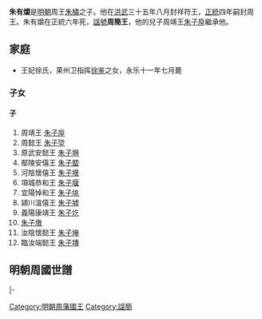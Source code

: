 {{Otheruses|subject=[[明朝|明朝]]周[[藩國|藩國]]國王周簡王|other=[[東周|東周]][[天子|天子]]周簡王|周简王}}

'''朱有爝'''{{BD|1392年||1452年|catIdx=Z朱}}是[[明朝|明朝]]周王[[朱橚|朱橚]]之子。他在[[洪武|洪武]]三十五年八月封祥符王，[[正统_(年号)|正統]]四年嗣封周王。朱有爝在正統六年死，[[諡號|諡號]]'''周簡王'''，他的兒子周靖王[[朱子垕|朱子垕]]繼承他。

== 家庭 ==
*王妃徐氏，莱州卫指挥[[徐鉴|徐鉴]]之女，永乐十一年七月薨
=== 子女 ===
==== 子 ====
#周靖王 [[朱子垕|朱子垕]]
#周懿王 [[朱子埅|朱子埅]]
#原武安懿王 [[朱子塒|朱子塒]]
#鄢陵安僖王 [[朱子塈|朱子塈]]
#河陰懷僖王 [[朱子壜|朱子壜]]
#項城恭和王 [[朱子堰|朱子堰]]
#宜陽悼和王 [[朱子垗|朱子垗]]
#潁川溫僖王 [[朱子墟|朱子墟]]
#義陽康靖王 [[朱子圪|朱子圪]]
#[[朱子墽|朱子墽]]
#汝陰懷懿王 [[朱子埯|朱子埯]]
#臨汝端懿王 [[朱子塼|朱子塼]]

==明朝周國世譜==
{{明朝周國家族樹}}

{{s-start}}
{{s-none|無|[[明朝|明政府]]封之}}
{{s-ttl|title=[[明朝藩王列表_(周王系)#祥符國|明祥符國國王]]|years=1402年－1439年}}
{{s-none|無|襲封周國，封國廢除}}
|-
{{s-before|兄憲王[[朱有燉|朱有燉]]}}
{{s-ttl|title=[[明朝藩王列表_(周王系)|明周國國王]]|years=1439年－1452年}}
{{s-aft|after=子靖王[[朱子垕|朱子垕]]}}
{{end}}

[[Category:明朝周藩國王|Category:明朝周藩國王]]
[[Category:諡簡|Category:諡簡]]